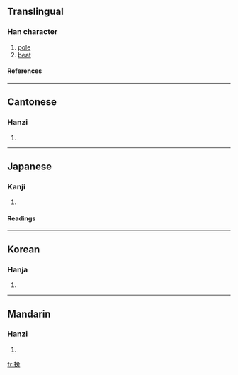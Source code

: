 ==Translingual==
===Han character===
{{Han char|rn=64|rad=手|as=10|sn=13|four=5002<sub>7</sub>|canj=手卜月尸 (QYBS)}}
# [[pole]]
# [[beat]]
====References====
{{Han ref|kx=0446.220|dkj=12474|dj=0797.060|hdz=31936.030|uh=6412|ud=25618|bh=DD7B|bd=56699}}
----
==Cantonese==
===Hanzi===
{{yue-hanzi|jyut=|y=bong1}}
# {{defn|Cantonese}}
----
==Japanese==
===Kanji===
{{ja-kanji|grade=|rs=手10}}
# {{defn|Japanese}} 
====Readings====
{{ja-readings|on=[[ほう]] (hō), [[ひょう]] (hyō), [[びょう]] (byō)|kun=[[おおう]] (oou)}}
----
==Korean==
===Hanja===
{{ko-hanja|hangeul=방|eumhun=|rv=bang|mr=pang|y=pang}}
# {{defn|Korean}}
----
==Mandarin==
===Hanzi===
{{cmn-hanzi|pin=[[bèng]] ([[beng4]])|wg=peng<sup>4</sup>}}
# {{defn|Mandarin}}

[[fr:搒]]